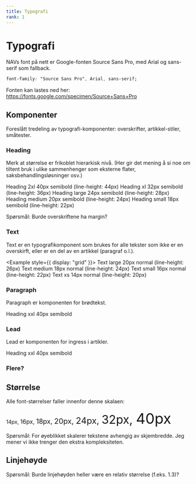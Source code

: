 ```yaml
---
title: Typografi
rank: 1
---
```



# Typografi

NAVs font på nett er Google-fonten Source Sans Pro, med Arial og sans-serif som fallback.

```css
font-family: "Source Sans Pro", Arial, sans-serif;
```

Fonten kan lastes ned her: https://fonts.google.com/specimen/Source+Sans+Pro

## Komponenter

Foreslått tredeling av typografi-komponenter: overskrifter, artikkel-stiler, småtester.

### Heading

Merk at størrelse er frikoblet hierarkisk nivå. (Her gir det mening å si noe om tiltent bruk i ulike sammenhenger som eksterne flater, saksbehandlingsløsninger osv.)

<Example>
  <Heading level={1} size="2xl">
    Heading 2xl 40px semibold (line-height: 44px)
  </Heading>
  <Heading level={2} size="xl">
    Heading xl 32px semibold (line-height: 36px)
  </Heading>
  <Heading level={3} size="large">
    Heading large 24px semibold (line-height: 28px)
  </Heading>
  <Heading level={4} size="medium">
    Heading medium 20px semibold (line-height: 24px)
  </Heading>
  <Heading level={5} size="small">
    Heading small 18px semibold (line-height: 22px)
  </Heading>
</Example>

Spørsmål: Burde overskriftene ha margin?

### Text

Text er en typografikomponent som brukes for alle tekster som ikke er en overskirft, eller er en del av en artikkel (paragraf o.l.).

<Example style={{ display: "grid" }}>
  <Text size="large">Text large 20px normal (line-height: 26px)</Text>
  <Text size="medium">Text medium 18px normal (line-height: 24px)</Text>
  <Text size="small">Text small 16px normal (line-height: 22px)</Text>
  <Text size="xs">Text xs 14px normal (line-height: 20px)</Text>
</Example>

### Paragraph

Paragraph er komponenten for brødtekst.

<Example>
  <Paragraph>Heading xxl 40px semibold</Paragraph>
</Example>

### Lead

Lead er komponenten for ingress i artikler.

<Example>
  <Lead>Heading xxl 40px semibold</Lead>
</Example>

### Flere?

## Størrelse

Alle font-størrelser faller innenfor denne skalaen:

<span style="font-size: 14px">14px, </span>
<span style="font-size: 16px">16px, </span>
<span style="font-size: 18px">18px, </span>
<span style="font-size: 20px">20px, </span>
<span style="font-size: 24px">24px, </span>
<span style="font-size: 32px">32px, </span>
<span style="font-size: 40px">40px</span>

Spørsmål: For øyeblikket skalerer tekstene avhengig av skjembredde. Jeg mener vi ikke trenger den ekstra kompleksiteten.

## Linjehøyde

Spørsmål: Burde linjehøyden heller være en relativ størrelse (f.eks. 1.3)?
